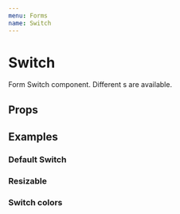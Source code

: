 ```yaml
---
menu: Forms
name: Switch
---
```



# Switch

Form Switch component. Different s are available.

## Props

<PropsTable of={Switch} />

## Examples

### Default Switch
<Playground>
  <Switch id="switch" name="switch" />
</Playground>

### Resizable
<Playground>
  <Switch id="switch" name="switch" size={64} inset={8} />
</Playground>

### Switch colors
<Playground>
  <Switch id="switch" name="switch" variant="red" />
</Playground>
